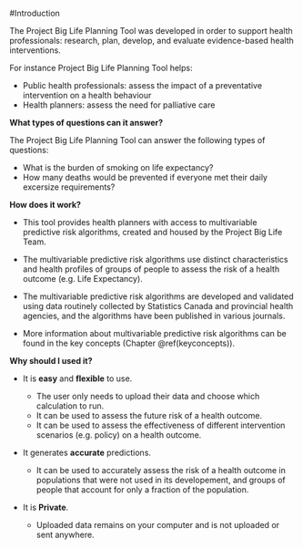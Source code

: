 #Introduction

The Project Big Life Planning Tool was developed in order to support health professionals: research, plan, develop, and evaluate evidence-based health interventions.

For instance Project Big Life Planning Tool helps:

- Public health professionals: assess the impact of a preventative intervention on a health behaviour
- Health planners: assess the need for palliative care

**What types of questions can it answer?**

The Project Big Life Planning Tool can answer the following types of questions: 

- What is the burden of smoking on life expectancy?
- How many deaths would be prevented if everyone met their daily excersize requirements?

**How does it work?**

- This tool provides health planners with access to multivariable predictive risk algorithms, created and housed by the Project Big Life Team.

- The multivariable predictive risk algorithms use distinct characteristics and health profiles of groups of people to assess the risk of a health outcome (e.g. Life Expectancy).

- The multivariable predictive risk algorithms are developed and validated using data routinely collected by Statistics Canada and provincial health agencies, and the algorithms have been published in various journals.

- More information about multivariable predictive risk algorithms can be found in the key concepts (Chapter \@ref(keyconcepts)).

**Why should I used it?**

- It is **easy** and **flexible** to use. 

    - The user only needs to upload their data and choose which calculation to run.
    - It can be used to assess the future risk of a health outcome.
    - It can be used to assess the effectiveness of different intervention scenarios (e.g. policy) on a health outcome.
    
    
-	It generates **accurate** predictions.

    - It can be used to accurately assess the risk of a health outcome in populations that were not used in its developement, and groups of people that account for only a fraction of the population. 

    
-	It is **Private**. 

    - Uploaded data remains on your computer and is not uploaded or sent anywhere.


